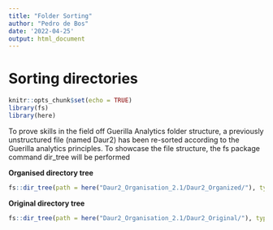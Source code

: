 ```yaml
---
title: "Folder Sorting"
author: "Pedro de Bos"
date: '2022-04-25'
output: html_document
---
```


# Sorting directories
<body id="further">
```r
knitr::opts_chunk$set(echo = TRUE)
library(fs)
library(here)
```

To prove skills in the field off Guerilla Analytics folder structure, a previously unstructured file (named Daur2) has been re-sorted according to the Guerilla analytics principles. To showcase the file structure, the fs package command dir_tree will be performed

__Organised directory tree__
````r
fs::dir_tree(path = here("Daur2_Organisation_2.1/Daur2_Organized/"), type = "directory")

````

__Original directory tree__
````r
fs::dir_tree(path = here("Daur2_Organisation_2.1/Daur2_Original/"), type = "directory")
````
